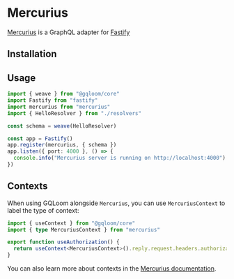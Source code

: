 
# Mercurius

[Mercurius](https://mercurius.dev/) is a GraphQL adapter for [Fastify](https://www.fastify.io/)

## Installation

<PackageManagerTabs command="install fastify mercurius graphql @gqloom/core" />

## Usage 
```ts
import { weave } from "@gqloom/core"
import Fastify from "fastify"
import mercurius from "mercurius"
import { HelloResolver } from "./resolvers"

const schema = weave(HelloResolver)

const app = Fastify()
app.register(mercurius, { schema })
app.listen({ port: 4000 }, () => {
  console.info("Mercurius server is running on http://localhost:4000")
})
```

## Contexts

When using GQLoom alongside `Mercurius`, you can use `MercuriusContext` to label the type of context:

```ts
import { useContext } from "@gqloom/core"
import { type MercuriusContext } from "mercurius"

export function useAuthorization() {
  return useContext<MercuriusContext>().reply.request.headers.authorization
}
```

You can also learn more about contexts in the [Mercurius documentation](https://mercurius.dev/#/docs/context).
